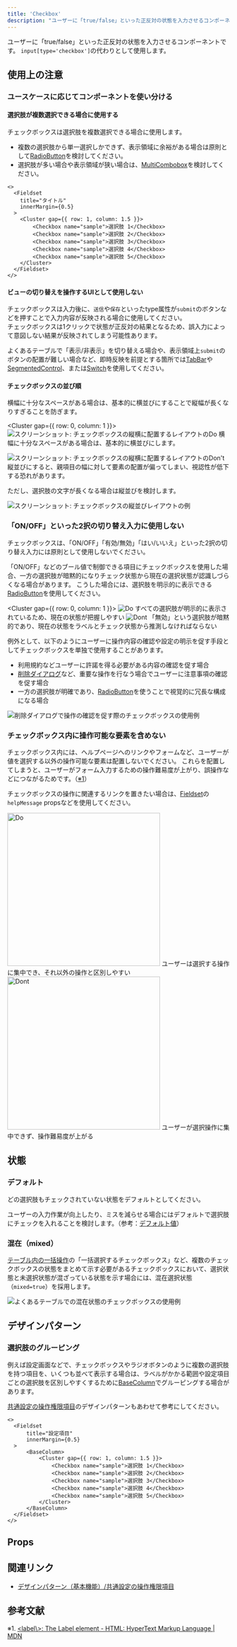 ```yaml
---
title: 'Checkbox'
description: "ユーザーに「true/false」といった正反対の状態を入力させるコンポーネントです。"
---
```




ユーザーに「true/false」といった正反対の状態を入力させるコンポーネントです。
`input[type='checkbox']`の代わりとして使用します。

<ComponentStory name="Checkbox" />

## 使用上の注意

### ユースケースに応じてコンポーネントを使い分ける

#### 選択肢が複数選択できる場合に使用する

チェックボックスは選択肢を複数選択できる場合に使用します。

- 複数の選択肢から単一選択しかできず、表示領域に余裕がある場合は原則として[RadioButton](/products/components/radio-button/)を検討してください。
- 選択肢が多い場合や表示領域が狭い場合は、[MultiCombobox](/products/components/combo-box/multi-combo-box/)を検討してください。

```tsx editable
<>
  <Fieldset
    title="タイトル"
    innerMargin={0.5}
  >
    <Cluster gap={{ row: 1, column: 1.5 }}>
        <Checkbox name="sample">選択肢 1</Checkbox>
        <Checkbox name="sample">選択肢 2</Checkbox>
        <Checkbox name="sample">選択肢 3</Checkbox>
        <Checkbox name="sample">選択肢 4</Checkbox>
        <Checkbox name="sample">選択肢 5</Checkbox>
    </Cluster>
  </Fieldset>
</>
```

#### ビューの切り替えを操作するUIとして使用しない

チェックボックスは入力後に、`送信`や`保存`といったtype属性が`submit`のボタンなどを押すことで入力内容が反映される場合に使用してください。  
チェックボックスは1クリックで状態が正反対の結果となるため、誤入力によって意図しない結果が反映されてしまう可能性あります。

よくあるテーブルで「表示/非表示」を切り替える場合や、表示領域上`submit`のボタンの配置が難しい場合など、即時反映を前提とする箇所では[TabBar](/products/components/tab-bar/)や[SegmentedControl](/products/components/segmented-control/)、または[Switch](/products/components/switch/)を使用してください。

#### チェックボックスの並び順

横幅に十分なスペースがある場合は、基本的に横並びにすることで縦幅が長くなりすぎることを防ぎます。

<Cluster gap={{ row: 0, column: 1 }}>
  <DoAndDont type="do" width="calc(50% - 8px)">
    <Image slot="img" src={checkBoxAlignmentDo} alt="スクリーンショット: チェックボックスの縦横に配置するレイアウトのDo" />
    <Text slot="label">横幅に十分なスペースがある場合は、基本的に横並びにします。</Text>
  </DoAndDont>

  <DoAndDont type="dont" width="calc(50% - 8px)">
    <Image slot="img" src={checkBoxAlignmentDont} alt="スクリーンショット: チェックボックスの縦横に配置するレイアウトのDon't" />
    <Text slot="label">縦並びにすると、親項目の幅に対して要素の配置が偏ってしまい、視認性が低下する恐れがあります。</Text>
  </DoAndDont>
</Cluster>

ただし、選択肢の文字が長くなる場合は縦並びを検討します。

![スクリーンショット: チェックボックスの縦並びレイアウトの例](./images/check-box-vertical-alignment.png)

### 「ON/OFF」といった2択の切り替え入力に使用しない

チェックボックスは、「ON/OFF」「有効/無効」「はい/いいえ」といった2択の切り替え入力には原則として使用しないでください。  

「ON/OFF」などのブール値で制御できる項目にチェックボックスを使用した場合、一方の選択肢が暗黙的になりチェック状態から現在の選択状態が認識しづらくなる場合があります。
こうした場合には、選択肢を明示的に表示できる[RadioButton](/products/components/radio-button/)を使用してください。

<Cluster gap={{ row: 0, column: 1 }}>
  <DoAndDont type="do" width="calc(50% - 8px)">
    <Image slot="img" src={checkBoxDo} alt="Do" />
    <Text slot="label">すべての選択肢が明示的に表示されているため、現在の状態が把握しやすい</Text>
  </DoAndDont>
  <DoAndDont type="dont" width="calc(50% - 8px)">
    <Image slot="img" src={checkBoxDont} alt="Dont" />
    <Text slot="label">「無効」という選択肢が暗黙的であり、現在の状態をラベルとチェック状態から推測しなければならない</Text>
  </DoAndDont>
</Cluster>

例外として、以下のようにユーザーに操作内容の確認や設定の明示を促す手段としてチェックボックスを単独で使用することがあります。

- 利用規約などユーザーに許諾を得る必要がある内容の確認を促す場合
- [削除ダイアログ](/products/design-patterns/delete-dialog/#h3-5)など、重要な操作を行なう場合でユーザーに注意事項の確認を促す場合
- 一方の選択肢が明確であり、[RadioButton](/products/components/radio-button/)を使うことで視覚的に冗長な構成になる場合

![削除ダイアログで操作の確認を促す際のチェックボックスの使用例](./images/check-box-confirm.png)

### チェックボックス内に操作可能な要素を含めない

チェックボックス内には、ヘルプページへのリンクやフォームなど、ユーザーが値を選択する以外の操作可能な要素は配置しないでください。
これらを配置してしまうと、ユーザーがフォーム入力するための操作難易度が上がり、誤操作などにつながるためです。（[※1](#h2-5)）

チェックボックスの操作に関連するリンクを置きたい場合は、[Fieldset](/products/components/fieldset/)の`helpMessage` propsなどを使用してください。

<Cluster gap={1}>
  <DoAndDont type="do" width="calc(50% - 8px)">
    <Image slot="img" src={checkBoxDo2} alt="Do" width="346" />
    <Text slot="label">ユーザーは選択する操作に集中でき、それ以外の操作と区別しやすい</Text>
  </DoAndDont>

  <DoAndDont type="dont" width="calc(50% - 8px)">
    <Image slot="img" src={checkBoxDont2} alt="Dont" width="346" />
    <Text slot="label">ユーザーが選択操作に集中できず、操作難易度が上がる</Text>
  </DoAndDont>
</Cluster>

## 状態

### デフォルト
どの選択肢もチェックされていない状態をデフォルトとしてください。

ユーザーの入力作業が向上したり、ミスを減らせる場合にはデフォルトで選択肢にチェックを入れることを検討します。（参考：[デフォルト値](/products/design-patterns/default_value/)）

### 混在（mixed）

[テーブル内の一括操作](/products/design-patterns/table-bulk-action/)の「一括選択するチェックボックス」など、複数のチェックボックスの状態をまとめて示す必要があるチェックボックスにおいて、選択状態と未選択状態が混ざっている状態を示す場合には、混在選択状態（`mixed=true`）を採用します。

![よくあるテーブルでの混在状態のチェックボックスの使用例](./images/check-box-mixed.png)

## デザインパターン

### 選択肢のグルーピング

例えば設定画面などで、チェックボックスやラジオボタンのように複数の選択肢を持つ項目を、いくつも並べて表示する場合は、ラベルがかかる範囲や設定項目ごとの選択肢を区別しやすくするために[BaseColumn](/products/components/base/base-column/)でグルーピングする場合があります。

[共通設定の操作権限項目](/products/design-patterns/access-control-setting-pattern-core-features/)のデザインパターンもあわせて参考にしてください。

```tsx editable
<>
  <Fieldset
      title="設定項目"
      innerMargin={0.5}
  >
      <BaseColumn>
          <Cluster gap={{ row: 1, column: 1.5 }}>
              <Checkbox name="sample">選択肢 1</Checkbox>
              <Checkbox name="sample">選択肢 2</Checkbox>
              <Checkbox name="sample">選択肢 3</Checkbox>
              <Checkbox name="sample">選択肢 4</Checkbox>
              <Checkbox name="sample">選択肢 5</Checkbox>
          </Cluster>
      </BaseColumn>
  </Fieldset>
</>
```


## Props

<ComponentPropsTable name="Checkbox" />

## 関連リンク

- [デザインパターン（基本機能）/共通設定の操作権限項目](/products/design-patterns/access-control-setting-pattern-core-features/)

## 参考文献

※1. [\<label\\>: The Label element - HTML: HyperText Markup Language | MDN](https://developer.mozilla.org/en-US/docs/Web/HTML/Element/label#interactive_content)
